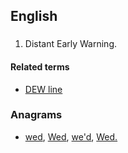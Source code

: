 ==English==

==={{acronym-old|en}}===
{{head|en}}

# Distant Early Warning.

====Related terms====
* [[DEW line]]

===Anagrams===
* [[wed#English|wed]], [[Wed#English|Wed]], [[we'd#English|we'd]], [[Wed.#English|Wed.]]